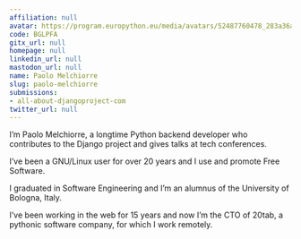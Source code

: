 ```yaml
---
affiliation: null
avatar: https://program.europython.eu/media/avatars/52487760478_283a36a901_o-min_JhQ67nS.jpg
code: BGLPFA
gitx_url: null
homepage: null
linkedin_url: null
mastodon_url: null
name: Paolo Melchiorre
slug: paolo-melchiorre
submissions:
- all-about-djangoproject-com
twitter_url: null
---
```


I’m Paolo Melchiorre, a longtime Python backend developer who contributes to the Django project and gives talks at tech conferences.

I’ve been a GNU/Linux user for over 20 years and I use and promote Free Software.

I graduated in Software Engineering and I’m an alumnus of the University of Bologna, Italy.

I’ve been working in the web for 15 years and now I’m the CTO of 20tab, a pythonic software company, for which I work remotely.